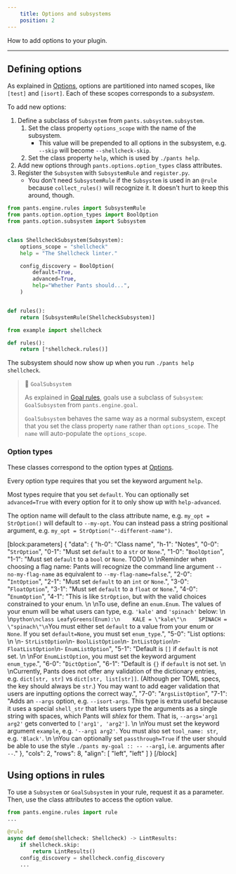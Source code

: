 ```yaml
---
    title: Options and subsystems
    position: 2
---
```


How to add options to your plugin.

---

Defining options
----------------

As explained in [Options](doc:options), options are partitioned into named scopes, like `[test]` and `[isort]`. Each of these scopes corresponds to a _subsystem_.

To add new options:

1. Define a subclass of `Subsystem` from `pants.subsystem.subsystem`.
   1. Set the class property `options_scope` with the name of the subsystem.
      - This value will be prepended to all options in the subsystem, e.g. `--skip` will become `--shellcheck-skip`.
   2. Set the class property `help`, which is used by `./pants help`.
2. Add new options through `pants.options.option_types` class attributes.
3. Register the `Subsystem` with `SubsystemRule` and `register.py`.
   - You don't need `SubsystemRule` if the `Subsystem` is used in an `@rule` because `collect_rules()` will recognize it. It doesn't hurt to keep this around, though.

```python pants-plugins/example/shellcheck.py
from pants.engine.rules import SubsystemRule
from pants.option.option_types import BoolOption
from pants.option.subsystem import Subsystem


class ShellcheckSubsystem(Subsystem):
    options_scope = "shellcheck"
    help = "The Shellcheck linter."

    config_discovery = BoolOption(
        default=True,
        advanced=True,
        help="Whether Pants should...",
    )


def rules():
    return [SubsystemRule(ShellcheckSubsystem)]
```
```python pants-plugins/example/register.py
from example import shellcheck

def rules():
    return [*shellcheck.rules()]
```

The subsystem should now show up when you run `./pants help shellcheck`.

> 📘 `GoalSubsystem`
>
> As explained in [Goal rules](doc:rules-api-goal-rules), goals use a subclass of  `Subsystem`: `GoalSubsystem` from `pants.engine.goal`.
>
> `GoalSubsystem` behaves the same way as a normal subsystem, except that you set the class property `name` rather than `options_scope`. The `name` will auto-populate the `options_scope`.

### Option types

These classes correspond to the option types at [Options](doc:options).

Every option type requires that you set the keyword argument `help`.

Most types require that you set `default`. You can optionally set `advanced=True` with every option
for it to only show up with `help-advanced`.

The option name will default to the class attribute name, e.g. `my_opt = StrOption()` will default to `--my-opt`.
You can instead pass a string positional argument, e.g. `my_opt = StrOption("--different-name")`.

[block:parameters]
{
  "data": {
    "h-0": "Class name",
    "h-1": "Notes",
    "0-0": "`StrOption`",
    "0-1": "Must set `default` to a `str` or `None`.",
    "1-0": "`BoolOption`",
    "1-1": "Must set `default` to a `bool` or `None`. TODO  \n  \nReminder when choosing a flag name: Pants will recognize the command line argument `--no-my-flag-name` as equivalent to `--my-flag-name=false`.",
    "2-0": "`IntOption`",
    "2-1": "Must set `default` to an `int` or `None`.",
    "3-0": "`FloatOption`",
    "3-1": "Must set `default` to a `float` or `None`.",
    "4-0": "`EnumOption`",
    "4-1": "This is like `StrOption`, but with the valid choices constrained to your enum.  \n  \nTo use, define an `enum.Enum`. The values of your enum will be what users can type, e.g. `'kale'` and `'spinach'` below:  \n  \n```python\nclass LeafyGreens(Enum):\n    KALE = \"kale\"\n    SPINACH = \"spinach\"\n```You must either set `default` to a value from your enum or `None`. If you set `default=None`, you must set `enum_type`.",
    "5-0": "List options:  \n  \n- `StrListOption`\n- `BoolListOption`\n- `IntListOption`\n- `FloatListOption`\n- `EnumListOption`",
    "5-1": "Default is `[]` if `default`  is not set.  \n  \nFor `EnumListOption`, you must set the keyword argument `enum_type`.",
    "6-0": "`DictOption`",
    "6-1": "Default is `{}` if `default` is not set.  \n  \nCurrently, Pants does not offer any validation of the dictionary entries, e.g. `dict[str, str]` vs `dict[str, list[str]]`. (Although per TOML specs, the key should always be `str`.) You may want to add eager validation that users are inputting options the correct way.",
    "7-0": "`ArgsListOption`",
    "7-1": "Adds an `--args` option, e.g. `--isort-args`. This type is extra useful because it uses a special `shell_str` that lets users type the arguments as a single string with spaces, which Pants will _shlex_ for them. That is, `--args='arg1 arg2'` gets converted to `['arg1', 'arg2']`.  \n  \nYou must set the keyword argument `example`, e.g. `'--arg1 arg2'`. You must also set `tool_name: str`, e.g. `'Black'`.  \n  \nYou can optionally set `passthrough=True` if the user should be able to use the style `./pants my-goal :: -- --arg1`, i.e. arguments after `--`."
  },
  "cols": 2,
  "rows": 8,
  "align": [
    "left",
    "left"
  ]
}
[/block]

Using options in rules
----------------------

To use a `Subsystem` or `GoalSubsystem` in your rule, request it as a parameter. Then, use the class attributes to access the option value.

```python
from pants.engine.rules import rule
...

@rule
async def demo(shellcheck: Shellcheck) -> LintResults:
    if shellcheck.skip:
        return LintResults()
    config_discovery = shellcheck.config_discovery
    ...
```